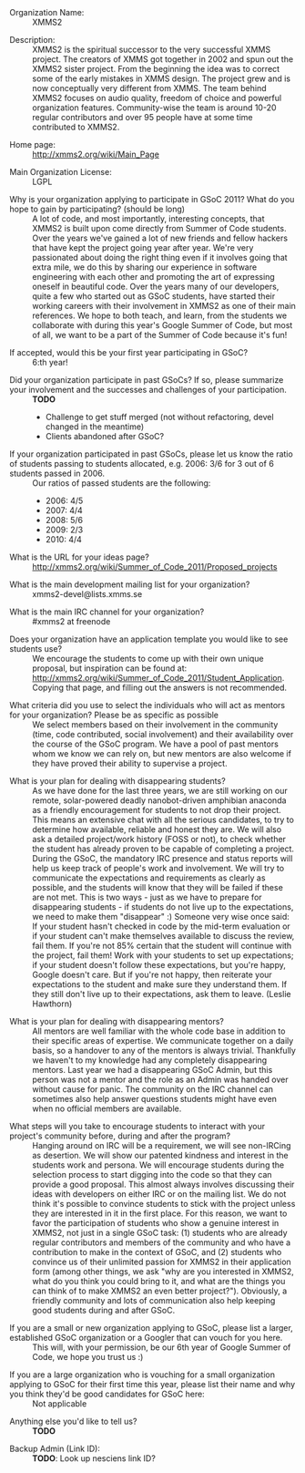 ; Organization Name:
: XMMS2

; Description:
: XMMS2 is the spiritual successor to the very successful XMMS project. The creators of XMMS got together in 2002 and spun out the XMMS2 sister project. From the beginning the idea was to correct some of the early mistakes in XMMS design. The project grew and is now conceptually very different from XMMS. The team behind XMMS2 focuses on audio quality, freedom of choice and powerful organization features. Community-wise the team is around 10-20 regular contributors and over 95 people have at some time contributed to XMMS2. 

; Home page:
: http://xmms2.org/wiki/Main_Page

; Main Organization License:
: LGPL

; Why is your organization applying to participate in GSoC 2011? What do you hope to gain by participating? (should be long)
: A lot of code, and most importantly, interesting concepts, that XMMS2 is built upon come directly from Summer of Code students. Over the years we've gained a lot of new friends and fellow hackers that have kept the project going year after year. We're very passionated about doing the right thing even if it involves going that extra mile, we do this by sharing our experience in software engineering with each other and promoting the art of expressing oneself in beautiful code. Over the years many of our developers, quite a few who started out as GSoC students, have started their working careers with their involvement in XMMS2 as one of their main references. We hope to both teach, and learn, from the students we collaborate with during this year's Google Summer of Code, but most of all, we want to be a part of the Summer of Code because it's fun!

; If accepted, would this be your first year participating in GSoC?
: 6:th year!

; Did your organization participate in past GSoCs? If so, please summarize your involvement and the successes and challenges of your participation.
: '''TODO'''
:* Challenge to get stuff merged (not without refactoring, devel changed in the meantime)
:* Clients abandoned after GSoC?

; <nowiki>If your organization participated in past GSoCs, please let us know the ratio of students passing to students allocated, e.g. 2006: 3/6 for 3 out of 6 students passed in 2006.</nowiki>
: Our ratios of passed students are the following:
:* 2006: 4/5
:* 2007: 4/4
:* 2008: 5/6
:* 2009: 2/3
:* 2010: 4/4

; What is the URL for your ideas page?
: http://xmms2.org/wiki/Summer_of_Code_2011/Proposed_projects

; What is the main development mailing list for your organization?
: xmms2-devel@lists.xmms.se

; What is the main IRC channel for your organization?
: #xmms2 at freenode

; Does your organization have an application template you would like to see students use?
: We encourage the students to come up with their own unique proposal, but inspiration can be found at: http://xmms2.org/wiki/Summer_of_Code_2011/Student_Application. Copying that page, and filling out the answers is not recommended.

; What criteria did you use to select the individuals who will act as mentors for your organization? Please be as specific as possible
: We select members based on their involvement in the community (time, code contributed, social involvement) and their availability over the course of the GSoC program. We have a pool of past mentors whom we know we can rely on, but new mentors are also welcome if they have proved their ability to supervise a project.

; What is your plan for dealing with disappearing students?
: As we have done for the last three years, we are still working on our remote, solar-powered deadly nanobot-driven amphibian anaconda as a friendly encouragement for students to not drop their project. This means an extensive chat with all the serious candidates, to try to determine how available, reliable and honest they are. We will also ask a detailed project/work history (FOSS or not), to check whether the student has already proven to be capable of completing a project. During the GSoC, the mandatory IRC presence and status reports will help us keep track of people's work and involvement. We will try to communicate the expectations and requirements as clearly as possible, and the students will know that they will be failed if these are not met. This is two ways - just as we have to prepare for disappearing students - if students do not live up to the expectations, we need to make them "disappear" :) Someone very wise once said: If your student hasn't checked in code by the mid-term evaluation or if your student can't make themselves available to discuss the review, fail them. If you're not 85% certain that the student will continue with the project, fail them! Work with your students to set up expectations; if your student doesn't follow these expectations, but you're happy, Google doesn't care. But if you're not happy, then reiterate your expectations to the student and make sure they understand them. If they still don't live up to their expectations, ask them to leave. (Leslie Hawthorn)

; What is your plan for dealing with disappearing mentors?
: All mentors are well familiar with the whole code base in addition to their specific areas of expertise. We communicate together on a daily basis, so a handover to any of the mentors is always trivial. Thankfully we haven't to my knowledge had any completely disappearing mentors. Last year we had a disappearing GSoC Admin, but this person was not a mentor and the role as an Admin was handed over without cause for panic. The community on the IRC channel can sometimes also help answer questions students might have even when no official members are available.

; What steps will you take to encourage students to interact with your project's community before, during and after the program?
: Hanging around on IRC will be a requirement, we will see non-IRCing as desertion. We will show our patented kindness and interest in the students work and persona. We will encourage students during the selection process to start digging into the code so that they can provide a good proposal. This almost always involves discussing their ideas with developers on either IRC or on the mailing list. We do not think it's possible to convince students to stick with the project unless they are interested in it in the first place. For this reason, we want to favor the participation of students who show a genuine interest in XMMS2, not just in a single GSoC task: (1) students who are already regular contributors and members of the community and who have a contribution to make in the context of GSoC, and (2) students who convince us of their unlimited passion for XMMS2 in their application form (among other things, we ask "why are you interested in XMMS2, what do you think you could bring to it, and what are the things you can think of to make XMMS2 an even better project?"). Obviously, a friendly community and lots of communication also help keeping good students during and after GSoC. 

; If you are a small or new organization applying to GSoC, please list a larger, established GSoC organization or a Googler that can vouch for you here.
: This will, with your permission, be our 6th year of Google Summer of Code, we hope you trust us :)

; If you are a large organization who is vouching for a small organization applying to GSoC for their first time this year, please list their name and why you think they'd be good candidates for GSoC here:
: Not applicable

; Anything else you'd like to tell us?
: '''TODO'''

; Backup Admin (Link ID):
: '''TODO''': Look up nesciens link ID?